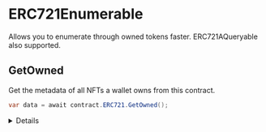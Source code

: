 
# ERC721Enumerable

Allows you to enumerate through owned tokens faster. ERC721AQueryable also supported.

## GetOwned

Get the metadata of all NFTs a wallet owns from this contract.

```csharp
var data = await contract.ERC721.GetOwned();
```

<Details summary="Configuration">

#### address (optional)

The address of the wallet to get the NFTs of. If not provided, defaults to the **connected wallet** address.

Must be a `string`.

```csharp
var data = await contract.ERC721.GetOwned("{{wallet_address}}");
```

### Return Value

Returns a List of `NFT` structs, containing the following properties:

```csharp
{
  {
    string id;
    string uri;
    string description;
    string image;
    string name;
    string external_url;
    object attributes;
  }
  string owner;
  string type;
  int supply;
  int quantityOwned; // only for ERC1155
}
```

</Details>
